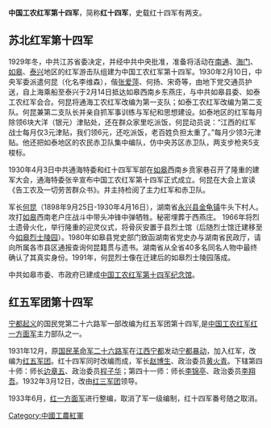 '''中国工农红军第十四军'''，简称'''红十四军'''，史载红十四军有两支。
==苏北红军第十四军==
1929年冬，中共江苏省委决定，并经中共中央批准，准备将活动在[[南通|南通]]、[[海门|海门]]、[[如皋|如皋]]、[[泰兴|泰兴]]地区的红军游击队组建为中国工农红军第十四军。1930年2月10日，中央军委派遣何昆（化名李维森），偕[[张爱萍|张爱萍]]、何扬、宋奇等，由地下党交通员护送，自上海乘船至泰兴于2月14日抵达如皋西南乡东燕庄，与中共如皋县委、如泰工农红军会合。何昆将通海工农红军改编为第一支队；如泰工农红军改编为第二支队。何昆兼第二支队长并亲自抓军事训练与军纪和思想建设。如泰地区的红军每月除领6块大洋（银元）津贴处，还在群众家里吃派饭，何昆动员说：“江西的红军战士每月仅3元津贴，我们领6元，还吃派饭，老百姓负担太重了。”每月少领3元津贴。他还把如泰地区的农民赤卫队集中编队，仿中央苏区赤卫队，两支步枪夹5支梭标。

1930年4月3日中共通海特委和红十四军军部在[[如皋|如皋]]西南乡贲家巷召开了隆重的建军大会，通海特委张辛宣布中国工农红军第十四军正式成立。何昆在大会上宣读《告工农及一切劳苦群众书》。并主持检阅了主力红军和赤卫队。

军长[[何昆|何昆]]（1898年9月25日-1930年4月16日），湖南省[[永兴县|永兴县]][[金龟镇|金龟镇]]牛头下村人。攻打[[如皋|如皋]]西南老户庄战斗中带头冲锋中弹牺牲。秘密埋葬于西燕庄。 1966年将烈士遗骨火化，举行隆重的迎灵仪式，将骨灰安置于县烈士馆（后随烈士馆迁建移至今[[如皋烈士陵园|如皋烈士陵园]]）。1980年如皋县党史部门致函湖南省党史办与湖南省民政厅，请向所属各市县区通报查询何昆籍贯与遗书。湖南省从全省40多名同名人物中最终确认了其真实身份。1991年，何昆烈士像在迁建后的如皋烈士陵园落成。

中共如皋市委、市政府已建成[[中国工农红军第十四军纪念馆|中国工农红军第十四军纪念馆]]。
==红五军团第十四军==
[[宁都起义|宁都起义]]的国民党第二十六路军一部改编为红五军团第十四军,是[[中国工农红军|中国工农红军]][[红一方面军|红一方面军]]主力部队之一。

1931年12月，原[[国民革命军|国民革命军]][[二十六路军|二十六路军]]在[[江西|江西]][[宁都|宁都]]发动[[宁都暴动|宁都暴动]]，加入红军，改编为[[红五军团|红五军团]]。红十四军同时改编而成，军长[[赵博生|赵博生]]、政治委员[[黄火青|黄火青]]。下辖第四十师：师长[[边章五|边章五]]、政治委员[[程子华|程子华]]；第四十一师：师长[[李锦亭|李锦亭]]、政治委员[[李翔吾|李翔吾]]。1932年3月12日，改由[[红三军团|红三军团]]领导。

1933年6月，[[红一方面军|红一方面军]]进行整编，取消了军一级编制，红十四军番号随之取消。

{{中國工農紅軍}}

[[Category:中國工農紅軍|Category:中國工農紅軍]]